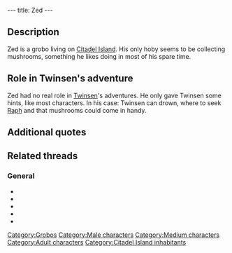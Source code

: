 ---
title: Zed
---

{{Character|
Name=Zed|
Image=Zed.gif|
Race=[[Grobo]]|
Gender=Male|
Size=Medium|
Age=Adult}}

{{Quote|
Quote=Ah Twinsen, with this rain, I found plenty of mushrooms!|
Character=Zed}}

==Description==
Zed is a grobo living on [[Citadel Island]]. His only hoby seems to be collecting mushrooms, something he likes doing in most of his spare time.

==Role in Twinsen's adventure==
Zed had no real role in [[Twinsen]]'s adventures. He only gave Twinsen some hints, like most characters. In his case: Twinsen can drown, where to seek [[Raph]] and that mushrooms could come in handy.

==Additional quotes==
{{Quote|
Quote=Last time I heard him play his guitar, he was probably on the Cliffs. I was looking for mushrooms at that time.|
Character=Zed}}
{{Quote|
Quote=The Esmers should come here. It feels so good to look for mushrooms. By the way, I wouldn't try to go swimming, it gets deep very rapidly.|
Character=Zed}}

==Related threads==
===General===
* {{thread|id=4097|title=The Zed cult.}}
* {{thread|id=3894|title=Zed & the mushromms!}}
* {{thread|id=3447|title=Zed is a stalker !!!}}
* {{thread|id=3464|title=Zed Campaign}}
* {{thread|id=127|title=Zed}}

[[Category:Grobos]]
[[Category:Male characters]]
[[Category:Medium characters]]
[[Category:Adult characters]]
[[Category:Citadel Island inhabitants]]